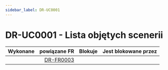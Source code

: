 ```yaml
---
sidebar_label: DR-UC0001
---
```



# DR-UC0001 - Lista objętych scenerii

|    Wykonane     |                                                        powiązane FR | Blokuje | Jest blokowane przez |
| :-------------: | ------------------------------------------------------------------: | :------ | :------------------- |
| <FaRegSquare /> | [DR-FR0003](/docs/Requirements/FunctionalRequirements/DR/DR-FR0003) |         |                      |


